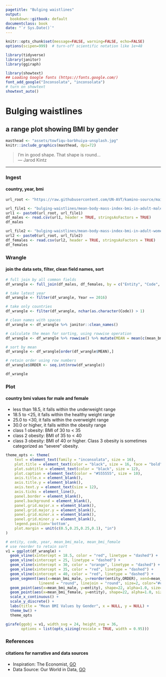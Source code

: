 ```yaml
---
pagetitle: "Bulging waistlines"
output:
  bookdown::gitbook: default
documentclass: book
date: "`r Sys.Date()`"
---
```


```r

knitr::opts_chunk$set(message=FALSE, warning=FALSE, echo=FALSE)
options(scipen=999)  # turn-off scientific notation like 1e+48

library(tidyverse)
library(janitor)
library(ggiraph)

library(showtext)
## Loading Google fonts (https://fonts.google.com/)
font_add_google("Inconsolata", "inconsolata")
# turn on showtext
showtext_auto()

```

# Bulging waistlines
## a range plot showing BMI by gender

```r

masthead <- "assets/towfiqu-barbhuiya-unsplash.jpg"
knitr::include_graphics(masthead, dpi=72)

```

> I'm in good shape.  That shape is round...\
--- Jarod Kintz\

***

### Ingest
#### country, year, bmi

```r

url_root <- "https://raw.githubusercontent.com/UN-AVT/kamino-source/main/sources/0-shared/data/"

url_file1 <- "bulging-waistlines/mean-body-mass-index-bmi-in-adult-males.csv"
url1 <- paste0(url_root, url_file1)
df_males <- read.csv(url1, header = TRUE, stringsAsFactors = TRUE)
df_males

url_file2 <- "bulging-waistlines/mean-body-mass-index-bmi-in-adult-women.csv"
url2 <- paste0(url_root, url_file2)
df_females <- read.csv(url2, header = TRUE, stringsAsFactors = TRUE)
df_females


```


### Wrangle
#### join the data sets, filter, clean field names, sort


```r

# full join by all common fields
df_wrangle <- full_join(df_males, df_females, by = c("Entity", "Code", "Year"))

# take latest year
df_wrangle <- filter(df_wrangle, Year == 2016)

# take only countries
df_wrangle <- filter(df_wrangle, nchar(as.character(Code)) > 1)

# clean names with spaces
df_wrangle <- df_wrangle %>% janitor::clean_names()

# calculate the mean for sorting, using rowwise operation
df_wrangle <- df_wrangle %>% rowwise() %>% mutate(MEAN = mean(c(mean_bmi_male, mean_bmi_female), na.rm=T))

# sort by mean
df_wrangle <- df_wrangle[order(df_wrangle$MEAN),]

# retain order using row numbers
df_wrangle$ORDER <- seq.int(nrow(df_wrangle))

df_wrangle

```


### Plot
#### country bmi values for male and female


* less than 18.5, it falls within the underweight range
* 18.5 to <25, it falls within the healthy weight range
* 25.0 to <30, it falls within the overweight range
* 30.0 or higher, it falls within the obesity range
* class 1 obesity: BMI of 30 to < 35
* class 2 obesity: BMI of 35 to < 40
* class 3 obesity: BMI of 40 or higher. Class 3 obesity is sometimes categorized as “severe” obesity.


```r

theme_opts <- theme(
    text = element_text(family = "inconsolata", size = 16), 
    plot.title = element_text(color = "black", size = 16, face = "bold"),
    plot.subtitle = element_text(color = "black", size = 12),
    plot.caption = element_text(color = "#555555", size = 10),
    axis.title.x = element_blank(),
    axis.title.y = element_blank(),
    axis.text.y = element_text(size = 12),
    axis.ticks = element_line(),
    panel.border = element_blank(),
    panel.background = element_blank(),
    panel.grid.major.x = element_blank(),
    panel.grid.major.y = element_blank(),
    panel.grid.minor.x = element_blank(),
    panel.grid.minor.y = element_blank(),
    legend.position='bottom',
    plot.margin = unit(c(0.5,0.25,0.25,0.1), "in")
)

# entity, code, year, mean_bmi_male, mean_bmi_female
# use reorder to retain sort
v1 = ggplot(df_wrangle) + 
  geom_vline(xintercept = 18.5, color = "red", linetype = "dashed") +
  geom_vline(xintercept = 25, linetype = "dashed") +
  geom_vline(xintercept = 30, color = "orange", linetype = "dashed") +
  geom_vline(xintercept = 35, color = "red", linetype = "dashed") +
  geom_vline(xintercept = 40, color = "red", linetype = "dashed") +
  geom_segment(aes(x=mean_bmi_male, y=reorder(entity,ORDER), xend=mean_bmi_female, yend=entity), 
               lineend = "round", linejoin = "round", size=2, color="#cccccc") + 
  geom_point(aes(x=mean_bmi_male, y=entity), shape=22, alpha=1.0, size=2, color="#555555", fill="#555555") +
  geom_point(aes(x=mean_bmi_female, y=entity), shape=22, alpha=1.0, size=2, color="#00E5FF", fill="#00E5FF") +
  scale_x_continuous() +
  scale_y_discrete() +
  labs(title = "Mean BMI Values by Gender", x = NULL, y = NULL) +
  theme_bw() +
  theme_opts

girafe(ggobj = v1, width_svg = 24, height_svg = 36,
       options = list(opts_sizing(rescale = TRUE, width = 0.95)))

```

### References
#### citations for narrative and data sources

* Inspiration: The Economist, [GO](https://www.economist.com/graphic-detail/2019/10/28/china-worries-about-its-bulging-waistlines){target="_blank"} 
* Data Source: Our World in Data, [GO](https://ourworldindata.org/){target="_blank"}
